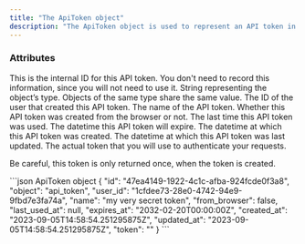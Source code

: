```yaml
---
title: "The ApiToken object"
description: "The ApiToken object is used to represent an API token in Edgee."
---
```


### Attributes

<ResponseField name="id" type="string">
  This is the internal ID for this API token. You don't need to record this
  information, since you will not need to use it.
</ResponseField>

<ResponseField name="object" type="string">
  String representing the object’s type. Objects of the same type share the same value.
</ResponseField>

<ResponseField name="user_id" type="string">
  The ID of the user that created this API token.
</ResponseField>

<ResponseField name="name" type="string">
  The name of the API token.
</ResponseField>

<ResponseField name="from_browser" type="boolean">
  Whether this API token was created from the browser or not.
</ResponseField>

<ResponseField name="last_used_at" type="string">
  The last time this API token was used.
</ResponseField>

<ResponseField name="expires_at" type="string">
  The datetime this API token will expire.
</ResponseField>

<ResponseField name="created_at" type="string">
  The datetime at which this API token was created.
</ResponseField>

<ResponseField name="updated_at" type="string">
  The datetime at which this API token was last updated.
</ResponseField>

<ResponseField name="token" type="string">
  The actual token that you will use to authenticate your requests.
  
  <Info>Be careful, this token is only returned once, when the token is created.</Info>
</ResponseField>

<ResponseExample>
```json ApiToken object
{
  "id": "47ea4149-1922-4c1c-afba-924fcde0f3a8",
  "object": "api_token",
  "user_id": "1cfdee73-28e0-4742-94e9-9fbd7e3fa74a",
  "name": "my very secret token",
  "from_browser": false,
  "last_used_at": null,
  "expires_at": "2032-02-20T00:00:00Z",
  "created_at": "2023-09-05T14:58:54.251295875Z",
  "updated_at": "2023-09-05T14:58:54.251295875Z",
  "token": "<token>"
}
```
</ResponseExample>

<Snippet file="snippet-edgee-sdk.mdx" />
